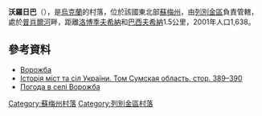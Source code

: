 {{coord|50|42|51|N|34|38|2|E|scale:100000_region:UA|display=title}}

'''沃羅日巴'''（{{lang-uk|Ворожба}}），是[[烏克蘭|烏克蘭]]的村落，位於該國東北部[[蘇梅州|蘇梅州]]，由[[列別金區|列別金區]]負責管轄，處於[[普肖爾河|普肖爾河]]畔，距離[[洛博季夫希納|洛博季夫希納]]和[[巴西夫希納|巴西夫希納]]1.5公里，2001年人口1,638。

==參考資料==
*[http://gska2.rada.gov.ua/pls/z7502/A005?rdat1=07.03.2010&rf7571=29302 Ворожба]{{dead link|date=2018年3月 |bot=InternetArchiveBot |fix-attempted=yes }}
* [https://web.archive.org/web/20110101083557/http://www.igsu.org.ua/Sumskaja.obl/Lebedinskij.rajon/Vorozhba.html Історія міст та сіл України. Том Сумская область. стор. 389–390] {{ref-ru}}
* [http://weather.in.ua/ua/symskaja/4590 Погода в селі Ворожба] {{Wayback|url=http://weather.in.ua/ua/symskaja/4590 |date=20111219235119 }}

{{DEFAULTSORT:Ворожба}}
[[Category:蘇梅州村落|Category:蘇梅州村落]]
[[Category:列別金區村落|Category:列別金區村落]]


{{Sumy-geo-stub}}